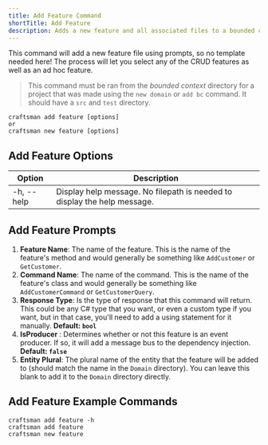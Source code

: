 ```yaml
---
title: Add Feature Command
shortTitle: Add Feature
description: Adds a new feature and all associated files to a bounded context.
---
```


This command will add a new feature file using prompts, so no template needed here! The process will let you select any of the CRUD features as well as an ad hoc feature.

> This command must be ran from the _bounded context_ directory for a project that was made using the `new domain` or `add bc` command. It should have a `src` and `test` directory.

```shell
craftsman add feature [options]
or
craftsman new feature [options]
```

## Add Feature Options

| Option     | Description                                                              |
| ---------- | ------------------------------------------------------------------------ |
| -h, --help | Display help message. No filepath is needed to display the help message. |

## Add Feature Prompts

1. **Feature Name**: The name of the feature. This is the name of the feature's method and would generally be something like `AddCustomer` or `GetCustomer`.
2. **Command Name**: The name of the command. This is the name of the feature's class and would generally be something like `AddCustomerCommand` or `GetCustomerQuery`.
3. **Response Type**: Is the type of response that this command will return. This could be any C# type that you want, or even a custom type if you want, but in that case, you'll need to add a using statement for it manually. **Default: `bool`**
4. **IsProducer** : Determines whether or not this feature is an event producer. If so, it will add a message bus to the dependency injection. **Default: `false`**
5. **Entity Plural**: The plural name of the entity that the feature will be added to (should match the name in the `Domain` directory). You can leave this blank to add it to the `Domain` directory directly.

## Add Feature Example Commands

```shell
craftsman add feature -h
craftsman add feature
craftsman new feature
```
